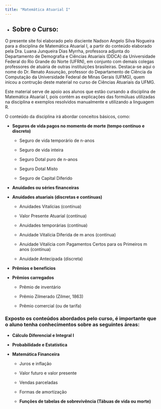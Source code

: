 ```yaml
---
title: "Matemática Atuarial I"
---
```


- ## __Sobre o Curso:__

O presente site foi elaborado pelo disciente Nadson Angelo Silva Nogueira para a disciplina de Matemática Atuarial I, a partir do conteúdo elaborado pela Dra. Luana Junqueira Dias Myrrha, professora adjunta do Departamento de Demografia e Ciências Atuariais (DDCA) da Universidade Federal do Rio Grande do Norte (UFRN), em conjunto com demais colegas professores de atuária de outras instituições brasileiras. Destaca-se aqui o nome do Dr. Renato Assunção, professor do Departamento de Ciência da Computação da Universidade Federal de Minas Gerais (UFMG), quem inicou a contrução deste material no curso de Ciências Atuariais da UFMG.  

Este material serve de apoio aos alunos que estão cursando a disciplina de Matemática Atuarial I, pois contém as explicações das formúluas utilizadas na disciplina e exemplos resolvidos manualmente e utilizando a linguagem R.

O conteúdo da disciplina irá abordar conceitos básicos, como:

  - __Seguros de vida pagos no momento de morte (tempo contínuo e discreto)__
   
    - Seguro de vida temporário de n-anos
   
    - Seguro de vida inteira
   
    - Seguro Dotal puro de n-anos
   
    - Seguro Dotal Misto
   
    - Seguro de Capital Diferido
    
  - __Anuidades ou séries financeiras__
  
  - __Anuidades atuariais (discretas e contínuas)__
  
    - Anuidades Vitalícias (contínua)
  
    - Valor Presente Atuarial (contínua)
  
    - Anuidades temporárias (contínua)
  
    - Anuidade Vitalícia Diferida de m anos (contínua)
  
    - Anuidade Vitalícia com Pagamentos Certos para os Primeiros m anos (contínua)
  
    - Anuidade Antecipada (discreta)
  
  - __Prêmios e benefícios__
  
  - __Prêmios carregados__
  
    - Prêmio de inventário
  
    - Prêmio Zilmerado (Zilmer, 1863)
  
    - Prêmio comercial (ou de tarifa)
    
### Exposto os conteúdos abordados pelo curso, é importante que o aluno tenha conhecimentos sobre as seguintes áreas:

  - __Cálculo Diferencial e Integral I__
  
  - __Probabilidade e Estatística__

- __Matemática Financeira__
  
    - Juros e inflação
    
    - Valor futuro e valor presente
    
    - Vendas parceladas
    
    - Formas de amortização
  
  - __Funções de tabelas de sobrevivência (Tábuas de vida ou morte)__
  

    
    
